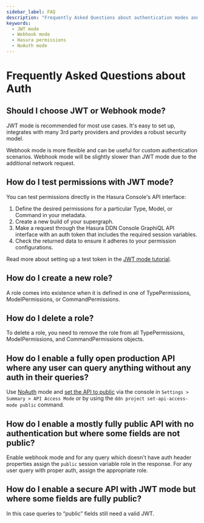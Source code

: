 ```yaml
---
sidebar_label: FAQ
description: "Frequently Asked Questions about authentication modes and permissions in Hasura."
keywords:
  - JWT mode
  - Webhook mode
  - Hasura permissions
  - NoAuth mode
---
```


# Frequently Asked Questions about Auth

## Should I choose JWT or Webhook mode?

JWT mode is recommended for most use cases. It's easy to set up, integrates with many 3rd party providers and provides a
robust security model.

Webhook mode is more flexible and can be useful for custom authentication scenarios. Webhook mode will be slightly
slower than JWT mode due to the additional network request.

## How do I test permissions with JWT mode?

You can test permissions directly in the Hasura Console's API interface:

1. Define the desired permissions for a particular Type, Model, or Command in your metadata.
2. Create a new build of your supergraph.
3. Make a request through the Hasura DDN Console GraphiQL API interface with an auth token that includes the required
   session variables.
4. Check the returned data to ensure it adheres to your permission configurations.

Read more about setting up a test token in the [JWT mode tutorial](/auth/jwt/tutorials/setup-test-jwt.mdx).

## How do I create a new role?

A role comes into existence when it is defined in one of TypePermissions, ModelPermissions, or CommandPermissions.

## How do I delete a role?

To delete a role, you need to remove the role from all TypePermissions, ModelPermissions, and CommandPermissions
objects.

## How do I enable a fully open production API where any user can query anything without any auth in their queries?

Use [NoAuth](/auth/noauth-mode.mdx) mode and [set the API to public](/auth/private-vs-public.mdx) via the console in
`Settings > Summary > API Access Mode` or by using the `ddn project set-api-access-mode public` command.

## How do I enable a **mostly** fully public API with no authentication but where **some** fields are not public?

Enable webhook mode and for any query which doesn't have auth header properties assign the `public` session variable
role in the response. For any user query with proper auth, assign the appropriate role.

## How do I enable a secure API with JWT mode but where some fields are fully public?

In this case queries to “public” fields still need a valid JWT.
